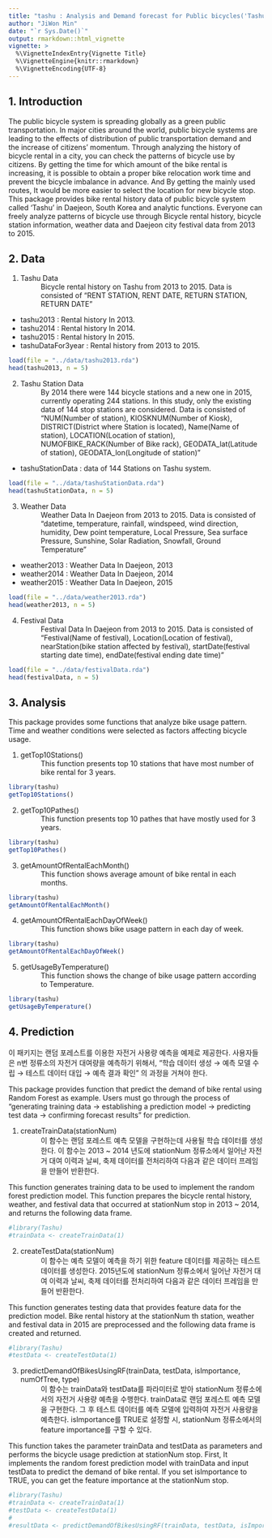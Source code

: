 ```yaml
---
title: "tashu : Analysis and Demand forecast for Public bicycles('Tashu') in Daejeon, South Korea"
author: "JiWon Min"
date: "`r Sys.Date()`"
output: rmarkdown::html_vignette
vignette: >
  %\VignetteIndexEntry{Vignette Title}
  %\VignetteEngine{knitr::rmarkdown}
  %\VignetteEncoding{UTF-8}
---
```

## 1. Introduction
 The public bicycle system is spreading globally as a green public transportation. In major cities around the world, public bicycle systems are leading to the effects of distribution of public transportation demand and the increase of citizens' momentum. Through analyzing the history of bicycle rental in a city, you can check the patterns of bicycle use by citizens. By getting the time for which amount of the bike rental is increasing, it is possible to obtain a proper bike relocation work time and prevent the bicycle imbalance in advance. And By getting the mainly used routes, It would be more easier to select the location for new bicycle stop. This package provides bike rental history data of public bicycle system called 'Tashu' in Daejeon, South Korea and analytic functions. Everyone can freely analyze patterns of bicycle use through Bicycle rental history, bicycle station information, weather data and Daejeon city festival data from 2013 to 2015. 


## 2. Data
1.    Tashu Data
: Bicycle rental history on Tashu from 2013 to 2015. Data is consisted of "RENT STATION, RENT DATE, RETURN STATION, RETURN DATE"
* tashu2013 : Rental history In 2013.
* tashu2014 : Rental history In 2014.
* tashu2015 : Rental history In 2015.
* tashuDataFor3year : Rental history from 2013 to 2015.

```r
load(file = "../data/tashu2013.rda")
head(tashu2013, n = 5)
```

2.    Tashu Station Data
: By 2014 there were 144 bicycle stations and a new one in 2015, currently operating 244 stations. In this study, only the existing data of 144 stop stations are considered. Data is consisted of "NUM(Number of station), KIOSKNUM(Number of Kiosk), DISTRICT(District where Station is located), Name(Name of station), LOCATION(Location of station), NUMOFBIKE_RACK(Number of Bike rack), GEODATA_lat(Latitude of station), GEODATA_lon(Longitude of station)"

* tashuStationData : data of 144 Stations on Tashu system. 
```r
load(file = "../data/tashuStationData.rda")
head(tashuStationData, n = 5)
```

3.    Weather Data
: Weather Data In Daejeon from 2013 to 2015. Data is consisted of "datetime, temperature, rainfall, windspeed, wind direction, humidity, Dew point temperature, Local Pressure, Sea surface Pressure, Sunshine, Solar Radiation, Snowfall, Ground Temperature"

* weather2013 : Weather Data In Daejeon, 2013
* weather2014 : Weather Data In Daejeon, 2014
* weather2015 : Weather Data In Daejeon, 2015

```r
load(file = "../data/weather2013.rda")
head(weather2013, n = 5)
```

4.    Festival Data
: Festival Data In Daejeon from 2013 to 2015. Data is consisted of "Festival(Name of festival), Location(Location of festival), nearStation(bike station affected by festival), startDate(festival starting date time), endDate(festival ending date time)"
```r
load(file = "../data/festivalData.rda")
head(festivalData, n = 5)
```


## 3. Analysis

This package provides some functions that analyze bike usage pattern. Time and weather conditions were selected as factors affecting bicycle usage.

1.    getTop10Stations()
: This function presents top 10 stations that have most number of bike rental for 3 years.

```r
library(tashu)
getTop10Stations()
```

2.    getTop10Pathes()
: This function presents top 10 pathes that have mostly used for 3 years.
```r
library(tashu)
getTop10Pathes()
```

3.    getAmountOfRentalEachMonth()
: This function shows average amount of bike rental in each months.
```r
library(tashu)
getAmountOfRentalEachMonth()
```

4.    getAmountOfRentalEachDayOfWeek()
: This function shows bike usage pattern in each day of week.
```r
library(tashu)
getAmountOfRentalEachDayOfWeek()
```

5.    getUsageByTemperature()
: This function shows the change of bike usage pattern according to Temperature.
```r
library(tashu)
getUsageByTemperature()
```


## 4. Prediction
 이 패키지는 랜덤 포레스트를 이용한 자전거 사용량 예측을 예제로 제공한다. 사용자들은 n번 정류소의 자전거 대여량을 예측하기 위해서, "학습 데이터 생성 → 예측 모델 수립 → 테스트 데이터 대입 → 예측 결과 확인" 의 과정을 거쳐야 한다.
 
 This package provides function that predict the demand of bike rental using Random Forest as example. Users must go through the process of "generating training data → establishing a prediction model → predicting test data → confirming forecast results" for prediction.

1.    createTrainData(stationNum)
: 이 함수는 랜덤 포레스트 예측 모델을 구현하는데 사용될 학습 데이터를 생성한다. 이 함수는 2013 ~ 2014 년도에 stationNum 정류소에서 일어난 자전거 대여 이력과 날씨, 축제 데이터를 전처리하여 다음과 같은 데이터 프레임을 만들어 반환한다.

 This function generates training data to be used to implement the random forest prediction model. This function prepares the bicycle rental history, weather, and festival data that occurred at stationNum stop in 2013 ~ 2014, and returns the following data frame. 
```r
#library(Tashu)
#trainData <- createTrainData(1)
```

2.    createTestData(stationNum)
: 이 함수는 예측 모델이 예측을 하기 위한 feature 데이터를 제공하는 테스트 데이터를 생성한다. 2015년도에 stationNum 정류소에서 일어난 자전거 대여 이력과 날씨, 축제 데이터를 전처리하여 다음과 같은 데이터 프레임을 만들어 반환한다.

 This function generates testing data that provides feature data for the prediction model. Bike rental history at the stationNum th station, weather and festival data in 2015 are preprocessed and the following data frame is created and returned.
 
```r
#library(Tashu)
#testData <- createTestData(1)
```

3.    predictDemandOfBikesUsingRF(trainData, testData, isImportance, numOfTree, type)
: 이 함수는 trainData와 testData를 파라미터로 받아 stationNum 정류소에서의 자전거 사용량 예측을 수행한다. trainData로 랜덤 포레스트 예측 모델을 구현한다. 그 후 테스트 데이터를 예측 모델에 입력하여 자전거 사용량을 예측한다. isImportance를 TRUE로 설정할 시, stationNum 정류소에서의 feature importance를 구할 수 있다.

 This function takes the parameter trainData and testData as parameters and performs the bicycle usage prediction at stationNum stop. First, It implements the random forest prediction model with trainData and input testData to predict the demand of bike rental. If you set isImportance to TRUE, you can get the feature importance at the stationNum stop.
 
```r
#library(Tashu)
#trainData <- createTrainData(1)
#testData <- createTestData(1)
#
#resultData <- predictDemandOfBikesUsingRF(trainData, testData, isImportance = TRUE, numOfTree = 50, type = 1)
```
